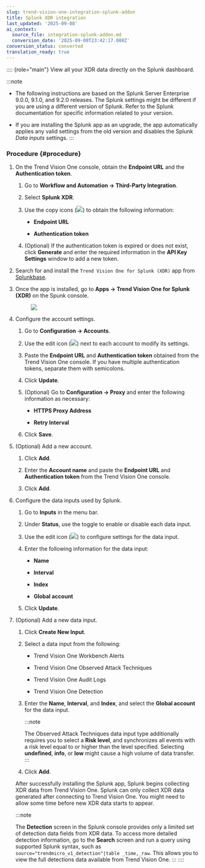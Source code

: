 ```yaml
---
slug: trend-vision-one-integration-splunk-addon
title: Splunk XDR integration
last_updated: '2025-09-08'
ai_context:
  source_file: integration-splunk-addon.md
  conversion_date: '2025-09-08T23:42:17.088Z'
conversion_status: converted
translation_ready: true
---
```


:::: {role="main"}
View all your XDR data directly on the Splunk dashboard.

:::note

- The following instructions are based on the Splunk Server Enterprise 9.0.0, 9.1.0, and 9.2.0 releases. The Splunk settings might be different if you are using a different version of Splunk. Refer to the Splunk documentation for specific information related to your version.

- If you are installing the Splunk app as an upgrade, the app automatically applies any valid settings from the old version and disables the Splunk *Data inputs* settings.
:::

### Procedure {#procedure}

1.  On the Trend Vision One console, obtain the **Endpoint URL** and the **Authentication token**.

    1.  Go to **Workflow and Automation → Third-Party Integration**.

    2.  Select **Splunk XDR**.

    3.  Use the copy icons (![](/images/copyicon=GUID-BD854E6D-5EB9-4181-BE68-D5F743237995=1=en-us=Low.webp)) to obtain the following information:

        - **Endpoint URL**

        - **Authentication token**

    4.  (Optional) If the authentication token is expired or does not exist, click **Generate** and enter the required information in the **API Key Settings** window to add a new token.

2.  Search for and install the `Trend Vision One for Splunk (XDR)` app from [Splunkbase](https://splunkbase.splunk.com).

3.  Once the app is installed, go to **Apps → Trend Vision One for Splunk (XDR)** on the Spunk console.

    <figure>
    <img src="./images/SplunkConsoleAppsTrendMicroVisionOneEntry=GUID-C781FCFF-0A9B-42BA-AAFE-5FA84786EDA7=1=en-us=Low.webp" />
    </figure>

4.  Configure the account settings.

    1.  Go to **Configuration → Accounts**.

    2.  Use the edit icon (![](/images/SplunkConsoleEdit=1515285c-3d50-4b30-9e72-7a6be45e399d.webp)) next to each account to modify its settings.

    3.  Paste the **Endpoint URL** and **Authentication token** obtained from the Trend Vision One console. If you have multiple authentication tokens, separate them with semicolons.

    4.  Click **Update**.

    5.  (Optional) Go to **Configuration → Proxy** and enter the following information as necessary:

        - **HTTPS Proxy Address**

        - **Retry Interval**

    6.  Click **Save**.

5.  (Optional) Add a new account.

    1.  Click **Add**.

    2.  Enter the **Account name** and paste the **Endpoint URL** and **Authentication token** from the Trend Vision One console.

    3.  Click **Add**.

6.  Configure the data inputs used by Splunk.

    1.  Go to **Inputs** in the menu bar.

    2.  Under **Status**, use the toggle to enable or disable each data input.

    3.  Use the edit icon (![](/images/SplunkConsoleEdit=1515285c-3d50-4b30-9e72-7a6be45e399d.webp)) to configure settings for the data input.

    4.  Enter the following information for the data input:

        - **Name**

        - **Interval**

        - **Index**

        - **Global account**

    5.  Click **Update**.

7.  (Optional) Add a new data input.

    1.  Click **Create New Input**.

    2.  Select a data input from the following:

        - Trend Vision One Workbench Alerts

        - Trend Vision One Observed Attack Techniques

        - Trend Vision One Audit Logs

        - Trend Vision One Detection

    3.  Enter the **Name**, **Interval**, and **Index**, and select the **Global account** for the data input.

        :::note

        The Observed Attack Techniques data input type additionally requires you to select a **Risk level**, and synchronizes all events with a risk level equal to or higher than the level specified. Selecting **undefined**, **info**, or **low** might cause a high volume of data transfer.
        :::

    4.  Click **Add**.

    After successfully installing the Splunk app, Splunk begins collecting XDR data from Trend Vision One. Splunk can only collect XDR data generated after connecting to Trend Vision One. You might need to allow some time before new XDR data starts to appear.

    :::note

    The **Detection** screen in the Splunk console provides only a limited set of detection data fields from XDR data. To access more detailed detection information, go to the **Search** screen and run a query using supported Splunk syntax, such as `source="trendmicro_v1_detection"|table _time,_raw`. This allows you to view the full detections data available from Trend Vision One.
    :::
::::
